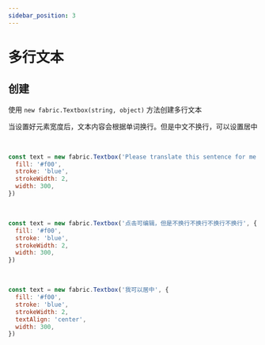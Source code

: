 ```yaml
---
sidebar_position: 3
---
```



# 多行文本

## 创建

使用 `new fabric.Textbox(string, object)` 方法创建多行文本

当设置好元素宽度后，文本内容会根据单词换行。但是中文不换行，可以设置居中

<Test1></Test1>

<br />

```js
const text = new fabric.Textbox('Please translate this sentence for me', {
  fill: '#f00',
  stroke: 'blue',
  strokeWidth: 2,
  width: 300,
})
```

<Test2></Test2>

<br />

```js
const text = new fabric.Textbox('点击可编辑，但是不换行不换行不换行不换行', {
  fill: '#f00',
  stroke: 'blue',
  strokeWidth: 2,
  width: 300,
})
```

<Test3></Test3>

<br />

```js
const text = new fabric.Textbox('我可以居中', {
  fill: '#f00',
  stroke: 'blue',
  strokeWidth: 2,
  textAlign: 'center',
  width: 300,
})
```

